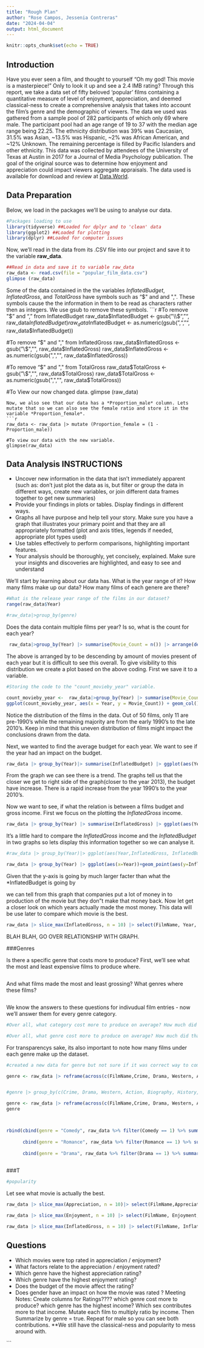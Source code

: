 ```yaml
---
title: "Rough Plan"
author: "Rose Campos, Jessenia Contreras"
date: "2024-04-04"
output: html_document
---
```


```r
knitr::opts_chunk$set(echo = TRUE)
```


## Introduction

Have you ever seen a film, and thought to yourself "Oh my god! This movie is a masterpiece!" Only to look it up and see a 2.4 IMB rating?
Through this report, we take a data set of fifty beloved 'popular' films containing a quantitative measure of level of enjoyment, appreciation, and deemed classical-ness to create a comprehensive analysis that takes into account the film's genre and the demographic of viewers. 
The data we used was gathered from a sample pool of 282 participants of which only 69 where male. The participant pool had an age range of 19 to 37 with the median age range being 22.25. The ethnicity distribution was 39% was Caucasian, 31.5% was Asian, ~13.5% was Hispanic, ~2% was African American, and ~12% Unknown. The remaining percentage is filled by Pacific Islanders and other ethnicity. This data was collected by attendees of the University of Texas at Austin in 2017 for a Journal of Media Psychology publication. The goal of the original source was to determine how enjoyment and appreciation could impact viewers aggregate appraisals. The data used is available for download and review at [Data.World](https://data.world/robertjoellewis/enjoyment-versus-appreciation-ratings-of-50-popular-films).

## Data Preparation

Below, we load in the packages we'll be using to analyse our data.  

```r
#Packages loading to use
library(tidyverse) ##Loaded for dplyr and to 'clean' data
library(ggplot2) ##Loaded for plotting
library(dplyr) ##Loaded for computer issues

```

Now, we'll read in the data from its .CSV file into our project and save it to the variable **raw_data**. 

```r
##Read in data and save it to variable raw_data
raw_data <- read.csv(file = "popular_film_data.csv")
glimpse (raw_data)
```
Some of the data contained in the the variables *InflatedBudget*, *InflatedGross*, and *TotalGross* have symbols such as "$" and and ",". These symbols cause the the information in them to be read as characters rather then as integers. We use gsub to remove these symbols. 
```r
#To remove "$" and "," from InflatedBudget
raw_data$InflatedBudget <-  gsub("\\$","", raw_data$InflatedBudget) 
raw_data$InflatedBudget <-  as.numeric(gsub(",","", raw_data$InflatedBudget))

#To remove "$" and "," from InflatedGross
raw_data$InflatedGross <-  gsub("\\$","", raw_data$InflatedGross) 
raw_data$InflatedGross <-  as.numeric(gsub(",","", raw_data$InflatedGross))

#To remove "$" and "," from TotalGross
raw_data$TotalGross <-  gsub("\\$","", raw_data$TotalGross) 
raw_data$TotalGross <-  as.numeric(gsub(",","", raw_data$TotalGross))

#To View our now changed data. 
glimpse (raw_data)
```
Now, we also see that our data has a *Proportion_male* column. Lets mutate that so we can also see the female ratio and store it in the variable *Proportion_female*.
```r
raw_data <- raw_data |> mutate (Proportion_female = (1 - Proportion_male))

#To view our data with the new variable.
glimpse(raw_data)
```
## Data Analysis INSTRUCTIONS

- Uncover new information in the data that isn’t immediately apparent (such as: don’t just plot the data as is, but filter or group the data in
different ways, create new variables, or join different data frames together to get new summaries)
- Provide your findings in plots or tables. Display findings in different ways.
- Graphs all have purpose and help tell your story. Make sure you have a graph that illustrates your primary point and that they are all
appropriately formatted (plot and axis titles, legends if needed, appropriate plot types used)
- Use tables effectively to perform comparisons, highlighting important features.
- Your analysis should be thoroughly, yet concisely, explained. Make sure your insights and discoveries are highlighted, and easy to see and
understand

We'll start by learning about our data has. What is the year range of it? How many films make up our data? How many films of each genere are there? 
```r
#What is the release year range of the films in our dataset?
range(raw_data$Year)

#raw_data|>group_by(genre)
```
Does the data contain multiple films per year? Is so, what is the count for each year? 
```r
 raw_data|>group_by(Year) |> summarise(Movie_Count = n()) |> arrange(desc(Movie_Count))

```
The above is arranged by to be descending by amount of movies present of each year but it is difficult to see this overall. To give visibility to this distribution we create a plot based on the above coding. First we save it to a variable. 

```r
#Storing the code to the "count_movieby_year" variable. 

count_movieby_year <-  raw_data|>group_by(Year) |> summarise(Movie_Count = n()) |> arrange(desc(Movie_Count))
ggplot(count_movieby_year, aes(x = Year, y = Movie_Count)) + geom_col()
```
Notice the distribution of the films in the data. Out of 50 films, only 11 are pre-1990's while the remaining majority are from the early 1990's to the late 2010's. Keep in mind that this uneven distribution of films might impact the conclusions drawn from the data. 

Next, we wanted to find the average budget for each year. We want to see if the year had an impact on the budget. 
```r
raw_data |> group_by(Year)|> summarise(InflatedBudget) |> ggplot(aes(Year,InflatedBudget)) +geom_point() + geom_smooth()
```

From the graph we can see there is a trend. The graphs tell us that the closer we get to right side of the graph(closer to the year 2013), the budget have increase. There is a rapid increase from the year 1990's to the year 2010's.

Now we want to see, if what the relation is between a films budget and gross income. First we focus on the plotting the *InflatedGross* income. 
```r
raw_data |> group_by(Year) |> summarise(InflatedGross) |> ggplot(aes(Year,InflatedGross)) +geom_point() + geom_smooth()

```

It's a little hard to compare the *InflatedGross* income and the *InflatedBudget* in two graphs so lets display this information together so we can analyse it. 

```r
#raw_data |> group_by(Year)|> ggplot(aes(Year,InflatedGross, InflatedBudget, color = )) +geom_point() + geom_smooth(method = 'loess', formula = 'y~x')

raw_data |> group_by(Year) |> ggplot(aes(x=Year))+geom_point(aes(y=InflatedBudget),color = "red") + geom_point(aes(y=InflatedGross), color = "blue") + geom_smooth(aes(y=InflatedBudget), color = "red") + geom_smooth(aes(y=InflatedGross), color = "blue")


```

Given that the y-axis is going by much larger facter than what the *InflatedBudget is going by 

we can tell from this graph that companies put a lot of money in to production of the movie but they don"t make that money back. 
Now let get a closer look on which years actually made the most money. This data will be use later to compare which movie is the best. 

```r
raw_data |> slice_max(InflatedGross, n = 10) |> select(FilmName, Year, InflatedGross)
```


BLAH BLAH, GO OVER RELATIONSHIP WITH GRAPH. 

###Genres

Is there a specific genre that costs more to produce? First, we'll see what the most and least expensive films to produce where.

```r


```


And what films made the most and least grossing? What genres where these films?

```r

```
We know the answers to these questions for indivudual film entries - now we'll answer them for every genre category. 

```r
#Over all, what category cost more to produce on average? How much did that category produce in grossing? 

#Over all, what genre cost more to produce on average? How much did that category produce in grossings?


```
For transparencys sake, its also important to note how many films under each genre make up the dataset.    

```r
#created a new data for genre but not sure if it was correct way to combat the genre question

genre <- raw_data |> reframe(across(c(FilmName,Crime, Drama, Western, Action, Biography, History, Adventure,Fantasy, Mystery, SciFi, Romance, Thriller, War, Family, Animation,Comedy,InflatedBudget,InflatedGross)))


#genre |> group_by(c(Crime, Drama, Western, Action, Biography, History, Adventure,Fantasy, Mystery, SciFi, Romance, Thriller, War, Family, Animation,Comedy)) |> summarise(genre_count = n())

genre <- raw_data |> reframe(across(c(FilmName,Crime, Drama, Western, Action, Biography, History, Adventure,Fantasy, Mystery, SciFi, Romance, Thriller, War, Family, Animation,Comedy,FilmName)))
genre



rbind(cbind(genre = "Comedy", raw_data %>% filter(Comedy == 1) %>% summarise(meangross = mean(InflatedGross), 
                                                                             meanfemale = mean(Proportion_female))),
      cbind(genre = "Romance", raw_data %>% filter(Romance == 1) %>% summarise(meangross = mean(InflatedGross),
                                                                               meanfemale = mean(Proportion_female))),
      cbind(genre = "Drama", raw_data %>% filter(Drama == 1) %>% summarise(meangross = mean(InflatedGross),
                                                                           meanfemale = mean(Proportion_female)))) %>% arrange(meangross)

```
###T
```r
#popularity

```
Let see what movie is actually the best. 
```r
raw_data |> slice_max(Appreciation, n = 10)|> select(FilmName,Appreciation, Enjoyment)

raw_data |> slice_max(Enjoyment, n = 10) |> select(FilmName, Enjoyment, Appreciation)

raw_data |> slice_max(InflatedGross, n = 10) |> select(FilmName, InflatedGross, Appreciation, Enjoyment)
```


## Questions

- Which movies were top rated in appreciation / enjoyment?
- What factors relate to the appreciation / enjoyment rated?
- Which genre have the highest appreciation rating? 
- Which genre have the highest enjoyment rating? 
- Does the budget of the movie affect the rating?
- Does gender have an impact on how the movie was rated ?
Meeting Notes: Create columns for Ratings????
which genre cost more to produce?
which genre has the highest income? Which sex contributes more to that income. Mutate each film to multiply ratio by income. Then Summarize by genre = true. Repeat for male so you can see both contributions. 
**We still have the classical-ness and popularity to mess around with. 



```
